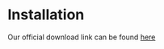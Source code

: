 # Installation

Our official download link can be found [here](https://marketplace.visualstudio.com/items?itemName=Looskie.Imperial)

